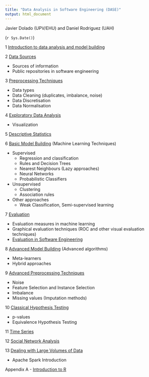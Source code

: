 ```yaml
---
title: "Data Analysis in Software Engineering (DASE)"
output: html_document
---
```


Javier Dolado (UPV/EHU) and Daniel Rodriguez (UAH)

(`r Sys.Date()`)



1 [Introduction to data analysis and model building](./sections/intro.html)

2 [Data Sources](./sections/dataSources.html)

   - Sources of information
   - Public repositories in software engineering
   
3 [Preprocessing Techniques](./sections/basicPreprocessing.html)

   + Data types
   + Data Cleaning (duplicates, imbalance, noise)
   + Data Discretisation
   + Data Normalisation
   
4 [Exploratory Data Analysis](./sections/exploratoryDataAnalysis.html)

   + Visualization
   
5 [Descriptive Statistics](./sections/descriptiveStatistics.html)

6 [Basic Model Building](./sections/basicModelBuilding.html) (Machine Learning Techniques)

   + Supervised
      + Regression and classification
      + Rules and Decision Trees
      + Nearest Neighbours (Lazy approaches)
      + Neural Networks
      + Probabilistic Classifiers
      
   + Unsupervised
      + Clustering
      + Association rules
      
   + Other approaches
      + Weak Classification, Semi-supervised learning
   
7 [Evaluation](./sections/evaluation.html)

   - Evaluation measures in machine learning
   - Graphical evaluation techniques (ROC and other visual evaluation techniques)
   - [Evaluation in Software Engineering](./sections/evaluationInSoftEng.html)
   
8 [Advanced Model Building](./sections/advancedModelBuilding.html) (Advanced algorithms)

  - Meta-learners
  - Hybrid approaches
    
9 [Advanced Preprocessing Techniques](./sections/advancedPreprocessingTechniques.html)

   + Noise
   + Feature Selection and Instance Selection
   + Imbalance
   + Missing values (Imputation methods)

10 [Classical Hypothesis Testing](./sections/classicalHypothesisTesting)

   + p-values
   + Equivalence Hypothesis Testing
   
11 [Time Series](./sections/timeSeries.html)

12 [Social Network Analysis](./sections/SNAinSE.html)

13 [Dealing with Large Volumes of Data](./sections/bigData.html)

   + Apache Spark Introduction

Appendix A - [Introduction to R](./sections/rIntro.html)
